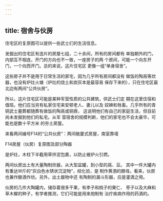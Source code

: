 ```yaml
---
---
---
```

title: 宿舍与伙房
---



住宅区的复原图可以提供一些武士们的生活信息。

发掘出的住宅区有连片的房屋七组，二十余间，所有的房间都有 单独朝外的门，内部互不相连，开门的方向也不一致，一座房子的两 个房间，可能一个向东开门，一个向西开门。总的来说，这片住宅区 更像一组“单身宿舍”。

这些房子并不是用于日常生活的家宅，因为几乎所有房间都没有 做饭的陶鬲等炊器，也没有炉灶火塘（炉灶的烧土和炭灰本是最容易 保存下来的），只在住宅区最北边有两间“公共伙房”。

所以，这片住宅区可能是某种军营性质的公共建筑，供武士们定 期在这里住宿和值班。他们应当另有私家住宅来安顿老人、妻儿以及 奴婢和牲畜。几乎所有的青铜武士墓葬都随葬有做饭的陶鬲或铜鼎， 这说明他们有自己的家庭生活，但目前尚未发掘到他们的私宅。从军 营宿舍的规模判断，他们的家宅也不会太豪华，可能也是数十平方米 的夯土房屋。

来看两间编号F14的“公共伙房”：两间敞厦式房屋，南室靠墙





F14房屋（伙房）复原图及部分陶器

是炉灶，木柱下半截用草拌泥包裹，以防止被炉火引燃。

两间伙房出土有大量陶制炊器，从大型盆罐，到小型的鬲、豆。 其中一件大罐内有重达W斤的“灰白色水锈状沉淀物”，经化验，是 制作黄酒的酵母。看来，伙房也兼作酿酒作坊。另外，出土器物中还 有陶制的漏斗形器，应是灌酒之用。

伙房的几件大陶罐内，储存着很多干果，有李子和桃子的果仁、 枣子以及大麻和草木樨的种子，有学者推测，它们可能是用来炮制有 治疗疾病作用的药酒的。